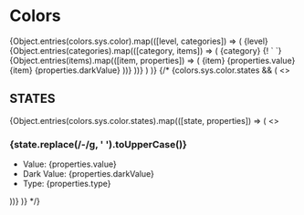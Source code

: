
<Meta title="Docs/Style/Colors" />

# Colors 
<gds-flex flex-direction="column" gap="2xl">
  {Object.entries(colors.sys.color).map(([level, categories]) => ( 
      <gds-flex flex-direction="column" gap="2xl">
        <gds-flex gap="s" flex-direction="column">
          <gds-text text-transform="uppercase">{level}</gds-text>
            {Object.entries(categories).map(([category, items]) => (
                <gds-flex gap="s" flex-direction="column">
                    <gds-text text-transform="capitalize" color="l1-content-primary/0.4">{category}</gds-text>
                    <gds-flex flex-direction="row" gap="s">
                      {! `<gds-flex flex-direction="column" height="140px" gap="s">
                        <gds-flex align-items="center" height="64px" opacity="0.8">
                          <gds-icon-sun height="10" />
                        </gds-flex>
                        <gds-flex align-items="center" height="64px" opacity="0.8">
                          <gds-icon-moon height="10" />
                        </gds-flex>
                      </gds-flex>`}
                        {Object.entries(items).map(([item, properties]) => (
                            <gds-flex flex-direction="column" gap="s">
                                  <gds-theme color-scheme="auto">
                                    <gds-card border="4xs/l2-stroke-primary" background="l2-background-primary" border-radius="s" padding="xs" width="20ch">
                                        <gds-flex gap="xs" align-items="center" >
                                          <gds-card 
                                              height="40px" 
                                              width="40px" 
                                              border-radius="xs" 
                                              border="4xs/l2-stroke-primary"
                                              background={level + "-" + category + "-" + item}
                                          />
                                          <gds-flex flex-direction="column" gap="3xs" align-items="start">
                                              <gds-text tag="small">{item}</gds-text>
                                              <gds-text text-transform="uppercase">{properties.value}</gds-text>
                                          </gds-flex>
                                        </gds-flex>
                                    </gds-card>   
                                  </gds-theme>
                                <gds-theme color-scheme="dark">
                                  <gds-card border="4xs/l2-stroke-primary" background="l2-background-primary" border-radius="s" padding="xs" width="20ch">
                                      <gds-flex gap="xs" align-items="center" justify-content="start">
                                          <gds-card 
                                              height="40px" 
                                              width="40px" 
                                              border-radius="xs" 
                                              border="4xs/l2-stroke-tertiary"
                                              background={level + "-" + category + "-" + item}
                                          />
                                          <gds-flex flex-direction="column" gap="3xs" align-items="start">
                                            <gds-text 
                                              color="l1-content-primary" 
                                              tag="small"
                                            >
                                              {item}
                                            </gds-text>
                                            <gds-text 
                                              color="l1-content-primary" 
                                              tag="small" 
                                              transform="uppercase"
                                            >
                                              {properties.darkValue}
                                            </gds-text>
                                          </gds-flex>
                                      </gds-flex>
                                  </gds-card>
                                </gds-theme>
                            </gds-flex>
                        ))}
                    </gds-flex>
                </gds-flex>
            ))}
        </gds-flex>
      </gds-flex>
    )
  )}
</gds-flex>
  {/* {colors.sys.color.states && (
    <>
      <h2>STATES</h2>
      {Object.entries(colors.sys.color.states).map(([state, properties]) => (
        <>
          <h3>{state.replace(/-/g, ' ').toUpperCase()}</h3>
          <ul>
            <li>Value: {properties.value}</li>
            <li>Dark Value: {properties.darkValue}</li>
            <li>Type: {properties.type}</li>
          </ul>
        </>
      ))}
    </>
  )} */}